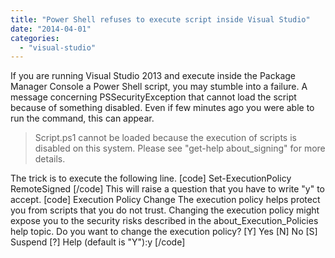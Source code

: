 ```yaml
---
title: "Power Shell refuses to execute script inside Visual Studio"
date: "2014-04-01"
categories: 
  - "visual-studio"
---
```


If you are running Visual Studio 2013 and execute inside the Package Manager Console a Power Shell script, you may stumble into a failure. A message concerning PSSecurityException that cannot load the script because of something disabled. Even if few minutes ago you were able to run the command, this can appear.

> Script.ps1 cannot be loaded because the execution of scripts is disabled on this system. Please see "get-help about\_signing" for more details.

The trick is to execute the following line. \[code\] Set-ExecutionPolicy RemoteSigned \[/code\] This will raise a question that you have to write "y" to accept. \[code\] Execution Policy Change The execution policy helps protect you from scripts that you do not trust. Changing the execution policy might expose you to the security risks described in the about\_Execution\_Policies help topic. Do you want to change the execution policy? \[Y\] Yes \[N\] No \[S\] Suspend \[?\] Help (default is "Y"):y \[/code\]
